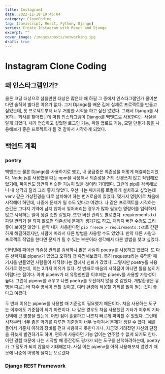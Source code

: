 ```yaml
---
title: Instagram1
date: 2022-11-18 19:46:04
category: CloneCoding
tag: [Javascript, React, Python, Django]
series: Create Instagram with React and Django
excerpt: ""
cover_image: /images/posts/networking.jpg
draft: true
---
```


# Instagram Clone Coding

## 왜 인스타그램인가?

클론 코딩 대상으로 삼을만한 대상은 많은데 왜 하필 그 중에서 인스타그램인가 물어본다면 솔직히 별다른 이유가 없다.
그저 Django를 배운 김에 실제로 프로젝트를 만들고 싶었는데, 첫 프로젝트부터 너무 거창한 시작을 하고 싶진 않았다.
그래서 Django를 사용하는 회사를 찾아봤는데 마침 인스타그램이 Django를 백앤드로 사용한다는 사실을 알게 되었다.
내가 연습하고 싶었던 로그인 기능, 파일 업로드 기능, 모델 만들기 등을 사용해보기 좋은 프로젝트가 될 것 같아서 시작하게 되었다.

## 백엔드 계획

### poetry

백엔드는 물론 Django를 사용하기로 했고, 내 궁금증은 의존성을 어떻게 해결하는지였다.
Node.js를 사용했을 때는 npm을 사용해서 의존성을 거의 신경쓰지 않고 작업해왔었기에, 파이썬도 당연히 비슷한 기능이 있을 것이라 기대했다.
그런데 pip를 검색해보니 내 생각과 달리 그리 좋지 않았다.
우선 나는 패키지를 로컬하게 설치하고 싶었는데 venv 같은 가상환경을 따로 설치해야 하는 번거로움이 있었다.
몇가지 명령어로 처음에 시작해야 하던데, 나중에 문제가 될 수도 있다고 여겼다.
나 같은 프로젝트를 시작하는 순간은 그다지 기억에 남지 않아서 잊어버리는 경우가 많아 필요한 명령어를 입력하지 않고 시작하는 일이 생길 것만 같았다.
또한 버전 관리도 별로였다.
requirements.txt 파일 관리가 잘 되지 않으면 의존성에 문제가 생기기도 하고, 패키지 버전 수정도 그리 좋아 보이진 않았다.
만약 내가 사용한다면 `pip freeze > requirements.txt`로 간편하게 해결하겠지만, 사람에 따라서 다른 방법을 사용할 수도 있었다.
만약 다른 사람과 프로젝트 작업을 한다면 문제가 될 수 있는 부분이라 생각해서 다른 방법을 찾고 싶었다.

인터넷에 파이썬 의존성 관리를 검색하니 많은 사람이 poetry를 사용하고 있었다.
또 다른 선택지로 pipenv가 있었고 오히려 더 유명해보였다.
특히 requests라는 유명한 패키지를 만들었던 사람들이 제작했다는 점에서 신뢰가 갔었다.
그렇지만 poetry를 사용하기로 했는데, 이는 2가지 이유가 있다.
첫 번째로 배움의 시작점이 아니면 틀을 넓히기 어렵다는 점이다.
아마 pipenv가 더 유명한만큼 이후에는 pipenv를 사용할 가능성이 높다.
그런데 pipenv를 배우고 나면 poetry를 도전하지 않을 것 같았다.
개발환경은 유행을 따르는바 자주 방식이 변할 것이고, 여러 환경에 적응할 기회를 많이 얻는 것이 좋다고 여겼다.

두 번째 이유는 pipenv를 사용할 때 기준점이 필요했기 때문이다.
처음 사용하는 도구는 이후에도 기준점이 되기 마련이다.
나 같은 경우도 처음 사용했던 기타가 이후의 기타 선택에 큰 영향을 줬는데, 어떤 점이 훌륭하고 나쁜지 빠르게 파악할 수 있었다.
그런데 시작부터 너무 좋은 악기를 다루면 기준점이 너무 높아져서 문제가 생길 수 있다.
예를 들어서 기준치 이하의 장비를 전혀 사용하지 못한다거나, 지금껏 가려졌던 자신의 단점을 뒤늦게 발견하기도 하며, 편하게 사용하던 기능 없이는 연주할 수 없게 되기도 한다.
이런 경험 때문에 나는 시작할 때 중간정도 평가가 되는 도구를 선택하려하는데, poetry가 그 정도가 되지 않을까 기대해본다.
사실 이는 pipenv를 아직 사용해보지 않았기 때문에 나중에 어떻게 될지는 모르겠다.

### Django REST Framework
